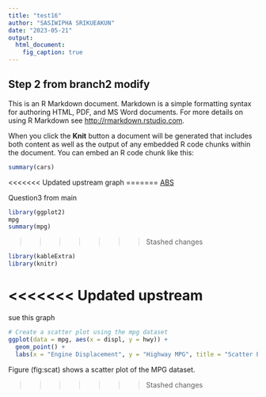 ```yaml
---
title: "test16"
author: "SASIWIPHA SRIKUEAKUN"
date: "2023-05-21"
output:
  html_document:
    fig_caption: true
---
```



## Step 2 from branch2 modify

This is an R Markdown document. Markdown is a simple formatting syntax for authoring HTML, PDF, and MS Word documents. For more details on using R Markdown see <http://rmarkdown.rstudio.com>.

When you click the **Knit** button a document will be generated that includes both content as well as the output of any embedded R code chunks within the document. You can embed an R code chunk like this:

```r
summary(cars)
```

<<<<<<< Updated upstream
graph
=======
[ABS](https://www.abs.gov.au/census/find-census-data/geopackages?release=2016&geography=VIC&topic=ATSIP&type=ATSIP)

Question3 from main 
```r
library(ggplot2)
mpg
summary(mpg)
```

>>>>>>> Stashed changes
```r
library(kableExtra)
library(knitr)
```

<<<<<<< Updated upstream
=======

sue this graph
```r
# Create a scatter plot using the mpg dataset
ggplot(data = mpg, aes(x = displ, y = hwy)) +
  geom_point() +
  labs(x = "Engine Displacement", y = "Highway MPG", title = "Scatter Plot of MPG Dataset")
```
Figure \ref(fig:scat) shows a scatter plot of the MPG dataset.

>>>>>>> Stashed changes
